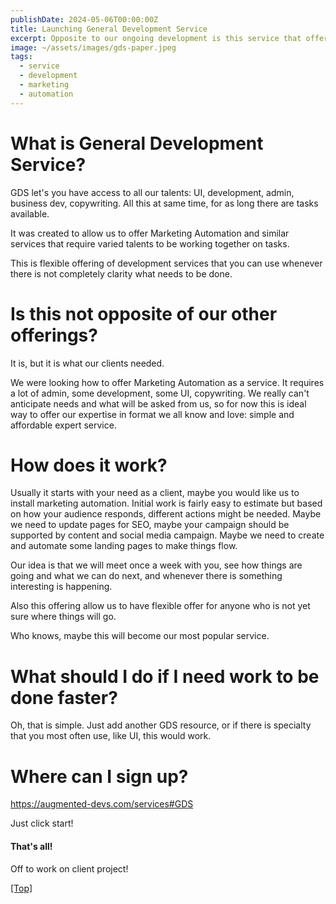 ```yaml
---
publishDate: 2024-05-06T00:00:00Z
title: Launching General Development Service
excerpt: Opposite to our ongoing development is this service that offers everything at once.
image: ~/assets/images/gds-paper.jpeg
tags:
  - service
  - development
  - marketing
  - automation
---
```


# What is General Development Service?

GDS let's you have access to all our talents: UI, development, admin, business dev, copywriting. All this at same time, for as long there are tasks available.

It was created to allow us to offer Marketing Automation and similar services that require varied talents to be working together on tasks.

This is flexible offering of development services that you can use whenever there is not completely clarity what needs to be done.

# Is this not opposite of our other offerings?

It is, but it is what our clients needed.

We were looking how to offer Marketing Automation as a service. It requires a lot of admin, some development, some UI, copywriting. We really can't anticipate needs and what will be asked from us, so for now this is ideal way to offer our expertise in format we all know and love: simple and affordable expert service.

# How does it work?

Usually it starts with your need as a client, maybe you would like us to install marketing automation. Initial work is fairly easy to estimate but based on how your audience responds, different actions might be needed. Maybe we need to update pages for SEO, maybe your campaign should be supported by content and social media campaign. Maybe we need to create and automate some landing pages to make things flow.

Our idea is that we will meet once a week with you, see how things are going and what we can do next, and whenever there is something interesting is happening.

Also this offering allow us to have flexible offer for anyone who is not yet sure where things will go.

Who knows, maybe this will become our most popular service.

# What should I do if I need work to be done faster?

Oh, that is simple. Just add another GDS resource, or if there is specialty that you most often use, like UI, this would work.

# Where can I sign up?

https://augmented-devs.com/services#GDS

Just click start!

#### That's all!

Off to work on client project!

[[Top]](#top)
